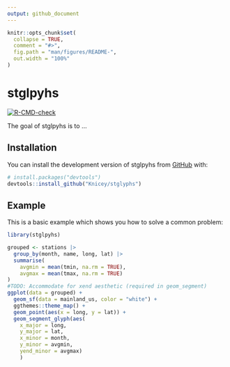```yaml
---
output: github_document
---
```


<!-- README.md is generated from README.Rmd. Please edit that file -->

```r
knitr::opts_chunk$set(
  collapse = TRUE,
  comment = "#>",
  fig.path = "man/figures/README-",
  out.width = "100%"
)
```

# stglpyhs

<!-- badges: start -->
[![R-CMD-check](https://github.com/Knicey/stglyphs/actions/workflows/R-CMD-check.yaml/badge.svg)](https://github.com/Knicey/stglyphs/actions/workflows/R-CMD-check.yaml)
<!-- badges: end -->

The goal of stglpyhs is to ...

## Installation

You can install the development version of stglpyhs from [GitHub](https://github.com/) with:

``` r
# install.packages("devtools")
devtools::install_github("Knicey/stglyphs")
```

## Example

This is a basic example which shows you how to solve a common problem:

```r
library(stglpyhs)

grouped <- stations |>
  group_by(month, name, long, lat) |>
  summarise(
    avgmin = mean(tmin, na.rm = TRUE),
    avgmax = mean(tmax, na.rm = TRUE)
)
#TODO: Accommodate for xend aesthetic (required in geom_segment)
ggplot(data = grouped) +
  geom_sf(data = mainland_us, color = "white") +
  ggthemes::theme_map() +
  geom_point(aes(x = long, y = lat)) +
  geom_segment_glyph(aes(
    x_major = long, 
    y_major = lat, 
    x_minor = month, 
    y_minor = avgmin, 
    yend_minor = avgmax)
    ) 
```
